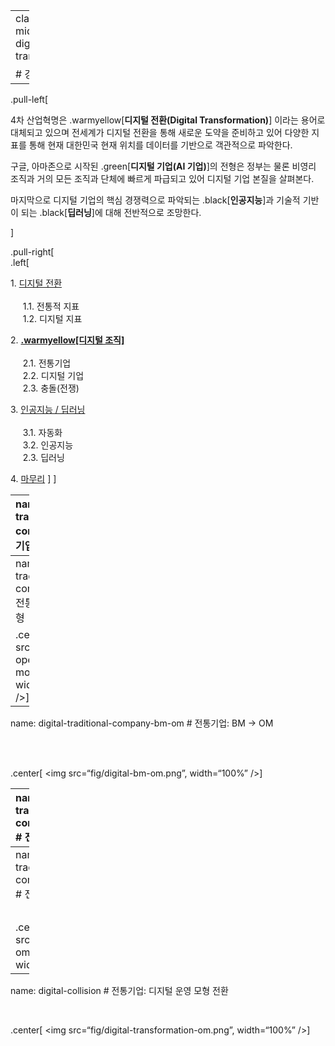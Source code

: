 
---
class: inverse, middle
name: digital-transformation

# 강의 개요

----

.pull-left[

4차 산업혁명은 .warmyellow[**디지털 전환(Digital Transformation)**] 이라는 용어로 대체되고 있으며
전세계가 디지털 전환을 통해 새로운 도약을 준비하고 있어 다양한 지표를 통해
현재 대한민국 현재 위치를 데이터를 기반으로 객관적으로 파악한다.

구글, 아마존으로 시작된 .green[**디지털 기업(AI 기업)**]의 전형은 정부는 물론 비영리 조직과 
거의 모든 조직과 단체에 빠르게 파급되고 있어 디지털 기업 본질을 살펴본다.

마지막으로 디지털 기업의 핵심 경쟁력으로 파악되는 .black[**인공지능**]과 기술적 기반이 되는 
.black[**딥러닝**]에 대해 전반적으로 조망한다.

]
 
.pull-right[   
.left[

1\. [디지털 전환](#digital-ranking) <br><br>
&nbsp;&nbsp;&nbsp;&nbsp;    1\.1\. 전통적 지표 <br>
&nbsp;&nbsp;&nbsp;&nbsp;    1\.2\. 디지털 지표
    
2\. **[.warmyellow[디지털 조직]](#digital-transformation)** <br><br>
&nbsp;&nbsp;&nbsp;&nbsp;    2\.1\. 전통기업 <br>
&nbsp;&nbsp;&nbsp;&nbsp;    2\.2\. 디지털 기업 <br>
&nbsp;&nbsp;&nbsp;&nbsp;    2\.3\. 충돌(전쟁) <br>

3\. [인공지능 / 딥러닝](#deep-learning) <br><br>
&nbsp;&nbsp;&nbsp;&nbsp;    3\.1\. 자동화 <br>
&nbsp;&nbsp;&nbsp;&nbsp;    3\.2\. 인공지능 <br>
&nbsp;&nbsp;&nbsp;&nbsp;    2\.3\. 딥러닝 <br>

4\. [마무리](#goodbye) 
]
] <!--end of right-column-->


---
name: digital-traditional-company
# 전통기업: 사업 모형

.center[
<img src="fig/digital-business-model.png", width="67%" />
]

---
name: digital-traditional-company-om
# 전통기업: 운영 모형

.center[
<img src="fig/digital-operating-model.png", width="87%" />
]

---
name: digital-traditional-company-bm-om
# 전통기업: BM &rarr; OM

<br>
<br>

.center[
<img src="fig/digital-bm-om.png", width="100%" />
]

---
name: digital-traditional-company-problem
# 전통기업: 문제점

<br>
<br>

.center[
<img src="fig/traditional-value-of-firm.png", width="100%" />
]

---
name: digital-traditional-company-problem
# 전통기업: 근본 원인

<br>

.center[
<img src="fig/traditional-om.png", width="100%" />
]

---
name: digital-collision
# 전통기업: 디지털 운영 모형 전환

<br>

.center[
<img src="fig/digital-transformation-om.png", width="100%" />
]

